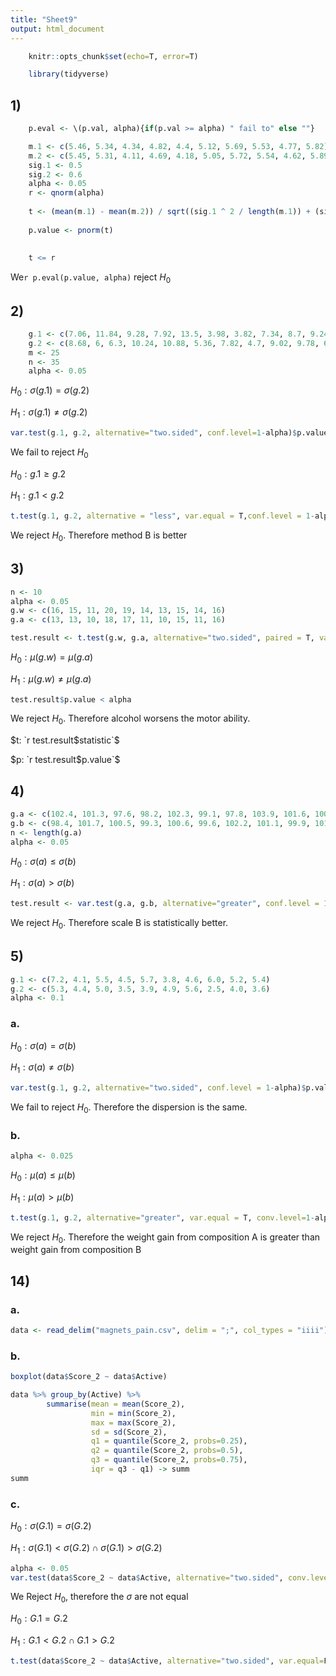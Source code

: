 ```yaml
---
title: "Sheet9"
output: html_document
---
```


```r
    knitr::opts_chunk$set(echo=T, error=T)
```

```r
    library(tidyverse)
```



## 1)
```r
    p.eval <- \(p.val, alpha){if(p.val >= alpha) " fail to" else ""}

    m.1 <- c(5.46, 5.34, 4.34, 4.82, 4.4, 5.12, 5.69, 5.53, 4.77, 5.82)
    m.2 <- c(5.45, 5.31, 4.11, 4.69, 4.18, 5.05, 5.72, 5.54, 4.62, 5.89, 5.6, 5.19, 3.31, 4.43, 5.3, 4.09)
    sig.1 <- 0.5
    sig.2 <- 0.6
    alpha <- 0.05
    r <- qnorm(alpha)
    
    t <- (mean(m.1) - mean(m.2)) / sqrt((sig.1 ^ 2 / length(m.1)) + (sig.2 ^ 2 / length(m.2)))
    
    p.value <- pnorm(t)
    
    
    t <= r
```


We`r p.eval(p.value, alpha)` reject $H_0$

## 2)
```r
    g.1 <- c(7.06, 11.84, 9.28, 7.92, 13.5, 3.98, 3.82, 7.34, 8.7, 9.24, 4.86, 3.32, 12.78, 12, 5.24, 11.4, 6.56, 9.04, 7.72, 9.26, 7.88, 8.6, 9.3, 8.42, 8.54)
    g.2 <- c(8.68, 6, 6.3, 10.24, 10.88, 5.36, 7.82, 4.7, 9.02, 9.78, 6.9, 5.8, 13.56, 10.32, 13.3, 11.38, 7.94, 10.74, 13.68, 14.92, 7.42, 10.36, 10.54, 5.22, 13.74, 12.98, 10.34, 10.02, 17.8, 13.04, 5.2, 9.4, 11.18, 12.68, 12.36)
    m <- 25
    n <- 35
    alpha <- 0.05
```

$H_0: \sigma(g.1) = \sigma(g.2)$

$H_1: \sigma(g.1) \neq \sigma(g.2)$

```r
var.test(g.1, g.2, alternative="two.sided", conf.level=1-alpha)$p.value < alpha
```
We fail to reject $H_0$


$H_0: g.1 \geq g.2$

$H_1: g.1 < g.2$

```r
t.test(g.1, g.2, alternative = "less", var.equal = T,conf.level = 1-alpha)$p.value < alpha
```
We reject $H_0$. Therefore method B is better

## 3)

```r
n <- 10
alpha <- 0.05
g.w <- c(16, 15, 11, 20, 19, 14, 13, 15, 14, 16)
g.a <- c(13, 13, 10, 18, 17, 11, 10, 15, 11, 16)

test.result <- t.test(g.w, g.a, alternative="two.sided", paired = T, var.equal = T, conf.level=1-alpha)
```

$H_0: \mu (g.w) = \mu (g.a)$

$H_1: \mu (g.w) \neq \mu (g.a)$
```r
test.result$p.value < alpha
```
We reject $H_0$. Therefore alcohol worsens the motor ability.

$t: `r test.result$statistic`$

$p: `r test.result$p.value`$

## 4)
```r
g.a <- c(102.4, 101.3, 97.6, 98.2, 102.3, 99.1, 97.8, 103.9, 101.6, 100.1)
g.b <- c(98.4, 101.7, 100.5, 99.3, 100.6, 99.6, 102.2, 101.1, 99.9, 101.0)
n <- length(g.a)
alpha <- 0.05
```

$H_0: \sigma(a) \leq \sigma(b)$

$H_1: \sigma(a) > \sigma(b)$

```r
test.result <- var.test(g.a, g.b, alternative="greater", conf.level = 1-alpha)$p.value < alpha
```
We reject $H_0$. Therefore scale B is statistically better.

## 5)

```r
g.1 <- c(7.2, 4.1, 5.5, 4.5, 5.7, 3.8, 4.6, 6.0, 5.2, 5.4)
g.2 <- c(5.3, 4.4, 5.0, 3.5, 3.9, 4.9, 5.6, 2.5, 4.0, 3.6)
alpha <- 0.1
```

### a.
$H_0: \sigma(a) = \sigma(b)$

$H_1: \sigma(a) \neq \sigma(b)$

```r
var.test(g.1, g.2, alternative="two.sided", conf.level = 1-alpha)$p.value < alpha
```
We fail to reject $H_0$. Therefore the dispersion is the same.

### b.

```r
alpha <- 0.025
```

$H_0: \mu(a) \leq \mu(b)$

$H_1: \mu(a) > \mu(b)$

```r
t.test(g.1, g.2, alternative="greater", var.equal = T, conv.level=1-alpha)$p.value < alpha
```
We reject $H_0$. Therefore the weight gain from composition A is greater than weight gain from composition B


## 14)

### a.
```r
data <- read_delim("magnets_pain.csv", delim = ";", col_types = "iiii")
```

### b.
```r
boxplot(data$Score_2 ~ data$Active)
```


```r
data %>% group_by(Active) %>% 
        summarise(mean = mean(Score_2),
                  min = min(Score_2),
                  max = max(Score_2),
                  sd = sd(Score_2),
                  q1 = quantile(Score_2, probs=0.25),
                  q2 = quantile(Score_2, probs=0.5),
                  q3 = quantile(Score_2, probs=0.75),
                  iqr = q3 - q1) -> summ
summ
```
### c.

$H_0: \sigma(G.1) = \sigma(G.2)$

$H_1: \sigma(G.1) < \sigma(G.2) \cap \sigma(G.1) > \sigma(G.2)$
```r
alpha <- 0.05
var.test(data$Score_2 ~ data$Active, alternative="two.sided", conv.level= 1-alpha)$p.value < alpha
```

We Reject $H_0$, therefore the $\sigma$ are not equal


$H_0: G.1 = G.2$

$H_1: G.1 < G.2 \cap G.1 > G.2$
```r
t.test(data$Score_2 ~ data$Active, alternative="two.sided", var.equal=F, conv.level = 1-alpha)
```


